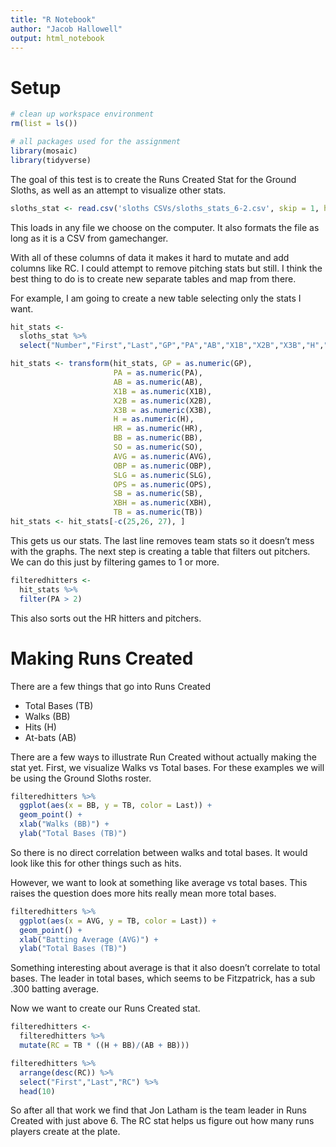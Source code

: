 ```yaml
---
title: "R Notebook"
author: "Jacob Hallowell"
output: html_notebook
---
```

# Setup
```r
# clean up workspace environment
rm(list = ls())

# all packages used for the assignment
library(mosaic)
library(tidyverse)
```

The goal of this test is to create the Runs Created Stat for the Ground Sloths, as well as an attempt to visualize other stats.
```r
sloths_stat <- read.csv('sloths CSVs/sloths_stats_6-2.csv', skip = 1, header = TRUE)
```
This loads in any file we choose on the computer. It also formats the file as long as it is a CSV from gamechanger.

With all of these columns of data it makes it hard to mutate and add columns like RC. I could attempt to remove pitching stats but still. I think the best thing to do is to create new separate tables and map from there.

For example, I am going to create a new table selecting only the stats I want.
```r
hit_stats <-
  sloths_stat %>%
  select("Number","First","Last","GP","PA","AB","X1B","X2B","X3B","H","HR","RBI","R","BB","SO","AVG","OBP","SLG","OPS","SB","XBH","TB")

hit_stats <- transform(hit_stats, GP = as.numeric(GP),
                       PA = as.numeric(PA),
                       AB = as.numeric(AB),
                       X1B = as.numeric(X1B),
                       X2B = as.numeric(X2B),
                       X3B = as.numeric(X3B),
                       H = as.numeric(H),
                       HR = as.numeric(HR),
                       BB = as.numeric(BB),
                       SO = as.numeric(SO),
                       AVG = as.numeric(AVG),
                       OBP = as.numeric(OBP),
                       SLG = as.numeric(SLG),
                       OPS = as.numeric(OPS),
                       SB = as.numeric(SB),
                       XBH = as.numeric(XBH),
                       TB = as.numeric(TB))
hit_stats <- hit_stats[-c(25,26, 27), ]
```
This gets us our stats. The last line removes team stats so it doesn't mess with the graphs. The next step is creating a table that filters out pitchers. We can do this just by filtering games to 1 or more.

```r
filteredhitters <-
  hit_stats %>%
  filter(PA > 2)
```
This also sorts out the HR hitters and pitchers.

# Making Runs Created

There are a few things that go into Runs Created

* Total Bases (TB)
* Walks (BB)
* Hits (H)
* At-bats (AB)

There are a few ways to illustrate Run Created without actually making the stat yet. First, we visualize Walks vs Total bases. For these examples we will be using the Ground Sloths roster.
```r
filteredhitters %>%
  ggplot(aes(x = BB, y = TB, color = Last)) +
  geom_point() +
  xlab("Walks (BB)") +
  ylab("Total Bases (TB)") 
```
So there is no direct correlation between walks and total bases. It would look like this for other things such as hits.

However, we want to look at something like average vs total bases. This raises the question does more hits really mean more total bases.
```r
filteredhitters %>%
  ggplot(aes(x = AVG, y = TB, color = Last)) +
  geom_point() +
  xlab("Batting Average (AVG)") +
  ylab("Total Bases (TB)") 
```
Something interesting about average is that it also doesn't correlate to total bases. The leader in total bases, which seems to be Fitzpatrick, has a sub .300 batting average.

Now we want to create our Runs Created stat. 
```r
filteredhitters <-
  filteredhitters %>%
  mutate(RC = TB * ((H + BB)/(AB + BB)))

filteredhitters %>%
  arrange(desc(RC)) %>%
  select("First","Last","RC") %>%
  head(10)
```
So after all that work we find that Jon Latham is the team leader in Runs Created with just above 6. The RC stat helps us figure out how many runs players create at the plate.
